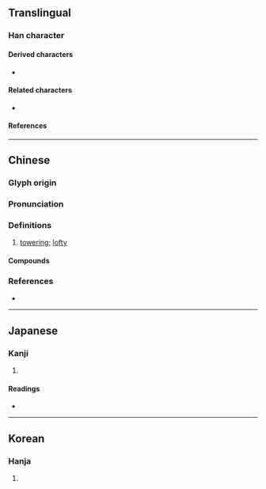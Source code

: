 {{also|岿}}
{{character info/new}}
==Translingual==

===Han character===
{{Han char|rn=46|rad=山|as=17|sn=20|four=22127|canj=UHMB|ids=⿱山歸}}

====Derived characters====
* {{l|mul|[[𡿢]]}} {{q|also its {{w|Variant Chinese character|variant form}}}}

====Related characters====
* {{l|mul|[[岿]]}} {{q|{{w|Simplified Chinese}}}}

====References====
{{Han ref|kx=0322.280|dkj=08622|dj=0622.400|hdz=10807.090|uh=5DCB}}

----

==Chinese==
{{zh-forms|s=岿}}

===Glyph origin===
{{Han etym}}

===Pronunciation===
{{zh-pron
|m=kuī
|c=kwai1,kwai2
|mn=ml:khui
|mc=y
|oc=y
|cat=a
}}

===Definitions===
{{zh-hanzi}}

# {{lb|zh|literary}} [[towering]]; [[lofty]]

====Compounds====
{{zh-der|巋然|巋然不動|巋然獨存}}

===References===
* {{R:yue:Hanzi}}

----

==Japanese==

===Kanji===
{{ja-kanji|grade=|rs=山17}}

# {{rfdef|ja|sort=山17}}

====Readings====
* {{ja-readings|on=[[き]] (ki), [[ぎ]] (gi)|kun=[[つらなる]] (tsuranaru)}}

----

==Korean==

===Hanja===
{{ko-hanja|hangeul=[[규]]|rv=gyu|mr=kyu}}

# {{rfdef|ko|sort=山17}}